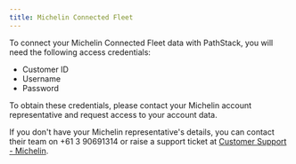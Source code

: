 ```yaml
---
title: Michelin Connected Fleet
---
```


To connect your Michelin Connected Fleet data with PathStack, you will need the following access credentials:
* Customer ID
* Username
* Password

To obtain these credentials, please contact your Michelin account representative and request access to your account data.

<Tip>If you don't have your Michelin representative's details, you can contact their team on +61 3 90691314 or raise a support ticket at [Customer Support - Michelin](https://connectedfleet.michelin.com/en-au/contact/customer-support/).</Tip>
